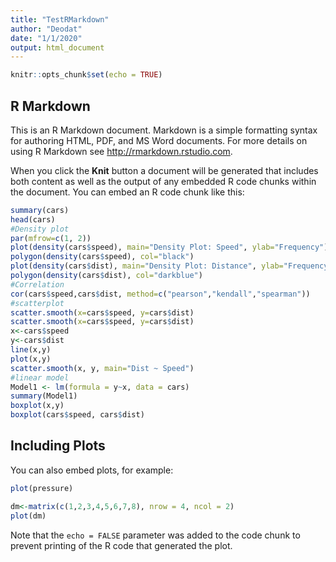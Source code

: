 ```yaml
---
title: "TestRMarkdown"
author: "Deodat"
date: "1/1/2020"
output: html_document
---
```



```r
knitr::opts_chunk$set(echo = TRUE)
```

## R Markdown

This is an R Markdown document. Markdown is a simple formatting syntax for authoring HTML, PDF, and MS Word documents. For more details on using R Markdown see <http://rmarkdown.rstudio.com>.

When you click the **Knit** button a document will be generated that includes both content as well as the output of any embedded R code chunks within the document. You can embed an R code chunk like this:

```r
summary(cars)
head(cars)
#Density plot
par(mfrow=c(1, 2))
plot(density(cars$speed), main="Density Plot: Speed", ylab="Frequency")
polygon(density(cars$speed), col="black")
plot(density(cars$dist), main="Density Plot: Distance", ylab="Frequency")
polygon(density(cars$dist), col="darkblue")
#Correlation
cor(cars$speed,cars$dist, method=c("pearson","kendall","spearman"))
#scatterplot
scatter.smooth(x=cars$speed, y=cars$dist)
scatter.smooth(x=cars$speed, y=cars$dist) 
x<-cars$speed
y<-cars$dist
line(x,y)
plot(x,y)
scatter.smooth(x, y, main="Dist ~ Speed")
#linear model
Model1 <- lm(formula = y~x, data = cars)
summary(Model1)
boxplot(x,y)
boxplot(cars$speed, cars$dist)
```

## Including Plots

You can also embed plots, for example:

```r
plot(pressure)
```
```r
dm<-matrix(c(1,2,3,4,5,6,7,8), nrow = 4, ncol = 2)
plot(dm)
```
Note that the `echo = FALSE` parameter was added to the code chunk to prevent printing of the R code that generated the plot.
